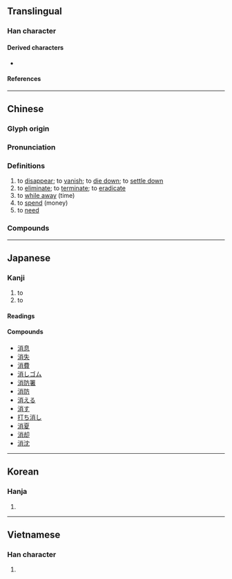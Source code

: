 {{character info/new}}
==Translingual==
{{stroke order|strokes=10}}

===Han character===
{{Han char|rn=85|rad=水|as=07|sn=10|four=39127|canj=EFB|ids=⿰氵肖}}

====Derived characters====
* {{l|mul|[[𫁄]], [[𦷟]], [[𫠸]]}}

====References====
{{Han ref|kx=0626.110|dkj=17529|dj=1027.150|hdz=31622.020|uh=6D88}}

----

==Chinese==
{{zh-forms}}

===Glyph origin===
{{Han etym}}
{{Han compound|水|肖|alt1=氵|ls=psc|c1=s|c2=p|t1=water}}

===Pronunciation===
{{zh-pron
|m=xiāo
|c=siu1
|h=pfs=sêu
|md=
|mn=siau
|mn-t=siao1/siou1
|mn-t_note=siao1 - Shantou; siou1 - Chaozhou
|w=
|mc=y
|oc=y
|cat=v
}}

===Definitions===
{{zh-hanzi}}

# to [[disappear]]; to [[vanish]]; to [[die down]]; to [[settle down]]
# to [[eliminate]]; to [[terminate]]; to [[eradicate]]
# to [[while away]] (time)
# to [[spend]] (money)
# to [[need]]

===Compounds===
{{zh-der|消防|消炎|冰消凍釋|不消一刻|只消|何消說|不消得|夢斷魂消|內幕消息|意志消沉|勾消|取消|彼長我消|吃不消|冰消凍解|對消|冰消|家道消乏|小道消息|三消|夜消|好消息|下消|吃得消|不消說|冰消瓦解|一筆勾消|何消|不消幾日|不消|消瘦|消基會|消火栓|消息|消防隊|消極論|消日忘年|消聲匿跡|消滅時效|煙消冰釋|消閒|消極|打消|消魂|探消息|消毒藥|消火唧筒|消息兒|消夜|消化道|消毒劑|消防署|抵消|消渴症|消愁|消防員|消化腺|消耗戰|消音|消遙|煙消火滅|消逝|消氣|消弭|消音器|煙消霧散|沒福消受|消除|望梅消渴|消索|消防車|消費借貸|消化腔|消災|消夏|春消息|更不消說|玉碎香消|消滅殆盡|消石灰|消磨|消火氣|消融|消長|消寒圖|破財消災|消滅|氣消膽奪|消折|消腫|消退|消費品|消化器官|消毒|消火器|浸微浸消|消釋|消歇|消食|消乏|消聲滅跡|瓦解冰消|玉減香消|消化酶|消化系統|消耗品|消耗|消散|消愁解悶|目斷魂消|煙消雲散|消化作用|消化液|無福消受|消保法|杳無消息|消沉|火災消防|消寒會|消防設備|消災解厄|消防栓|消遣|消費者|消費|消滅淨盡|消渴|消減|消波塊|消暑|消憂|消愁釋憒|消愁釋悶|消失|消受|消化不良|消停|撤消|消解|消炎藥|消化|消炎片|火滅煙消|與時消息|香消玉殞|雲消霧散|香消玉減|綠色消費|魂消氣泄|耳消耳息|義消|透消息|翠消紅減|高溫消毒|馬路消息|香消玉碎|香消玉損|花消|陰消|雲消雨散|難以消受|開消|走漏消息|紅消香斷|消泗}}

----

==Japanese==

===Kanji===
{{ja-kanji|grade=3|rs=水07}}

# to {{l|en|disappear}}
# to {{l|en|extinguish}}

====Readings====
{{ja-readings
|goon=しょう<せう
|kanon=しょう<せう
|kun=き-える<き-ゆ, け-す
}}

====Compounds====
{{der-top|Compounds}}
* [[消息]]
* [[消失]]
* [[消費]]
* [[消しゴム]]
* [[消防署]]
* [[消防]]
* [[消える]]
* [[消す]]
* [[打ち消し]]
* [[消夏]]
* [[消却]]
* [[消沈]]
{{der-bottom}}

----

==Korean==

===Hanja===
{{ko-hanja|hangeul=소|eumhun=|rv=so|mr=so|y=so}}

# {{defn|lang=ko|sort=水07}}

----

==Vietnamese==

===Han character===
{{vi-hantu|[[tiêu]], [[teo]], [[tiu]]|rs=水07}}

# {{defn|lang=vi|sort=水07}}